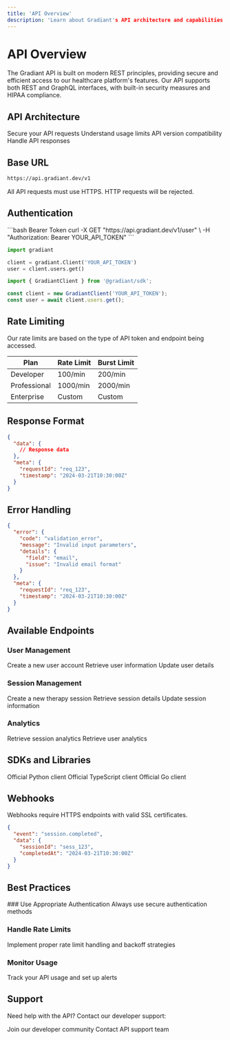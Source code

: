 ```yaml
---
title: 'API Overview'
description: 'Learn about Gradiant's API architecture and capabilities'
---
```


# API Overview

The Gradiant API is built on modern REST principles, providing secure and efficient access to our healthcare platform's features. Our API supports both REST and GraphQL interfaces, with built-in security measures and HIPAA compliance.

## API Architecture

<CardGroup cols={2}>
  <Card title="Authentication" icon="lock" href="/api/auth">
    Secure your API requests
  </Card>
  <Card title="Rate Limiting" icon="gauge" href="/api/rate-limits">
    Understand usage limits
  </Card>
  <Card title="Versioning" icon="code-branch" href="/api/versioning">
    API version compatibility
  </Card>
  <Card title="Error Handling" icon="triangle-exclamation" href="/api/errors">
    Handle API responses
  </Card>
</CardGroup>

## Base URL

```bash
https://api.gradiant.dev/v1
```

<Note>
  All API requests must use HTTPS. HTTP requests will be rejected.
</Note>

## Authentication

<CodeGroup>
```bash Bearer Token
curl -X GET "https://api.gradiant.dev/v1/user" \
  -H "Authorization: Bearer YOUR_API_TOKEN"
```

```python Python
import gradiant

client = gradiant.Client('YOUR_API_TOKEN')
user = client.users.get()
```

```typescript TypeScript
import { GradiantClient } from '@gradiant/sdk';

const client = new GradiantClient('YOUR_API_TOKEN');
const user = await client.users.get();
```
</CodeGroup>

## Rate Limiting

<Info>
Our rate limits are based on the type of API token and endpoint being accessed.
</Info>

| Plan | Rate Limit | Burst Limit |
|------|------------|-------------|
| Developer | 100/min | 200/min |
| Professional | 1000/min | 2000/min |
| Enterprise | Custom | Custom |

## Response Format

```json
{
  "data": {
    // Response data
  },
  "meta": {
    "requestId": "req_123",
    "timestamp": "2024-03-21T10:30:00Z"
  }
}
```

## Error Handling

```json
{
  "error": {
    "code": "validation_error",
    "message": "Invalid input parameters",
    "details": {
      "field": "email",
      "issue": "Invalid email format"
    }
  },
  "meta": {
    "requestId": "req_123",
    "timestamp": "2024-03-21T10:30:00Z"
  }
}
```

## Available Endpoints

### User Management

<ResponseField name="POST /users" type="endpoint">
  Create a new user account
</ResponseField>

<ResponseField name="GET /users/{id}" type="endpoint">
  Retrieve user information
</ResponseField>

<ResponseField name="PUT /users/{id}" type="endpoint">
  Update user details
</ResponseField>

### Session Management

<ResponseField name="POST /sessions" type="endpoint">
  Create a new therapy session
</ResponseField>

<ResponseField name="GET /sessions/{id}" type="endpoint">
  Retrieve session details
</ResponseField>

<ResponseField name="PUT /sessions/{id}" type="endpoint">
  Update session information
</ResponseField>

### Analytics

<ResponseField name="GET /analytics/sessions" type="endpoint">
  Retrieve session analytics
</ResponseField>

<ResponseField name="GET /analytics/users" type="endpoint">
  Retrieve user analytics
</ResponseField>

## SDKs and Libraries

<CardGroup cols={3}>
  <Card title="Python SDK" icon="python">
    Official Python client
  </Card>
  <Card title="TypeScript SDK" icon="js">
    Official TypeScript client
  </Card>
  <Card title="Go SDK" icon="golang">
    Official Go client
  </Card>
</CardGroup>

## Webhooks

<Warning>
Webhooks require HTTPS endpoints with valid SSL certificates.
</Warning>

```json
{
  "event": "session.completed",
  "data": {
    "sessionId": "sess_123",
    "completedAt": "2024-03-21T10:30:00Z"
  }
}
```

## Best Practices

<Steps>
  ### Use Appropriate Authentication
  Always use secure authentication methods
  
  ### Handle Rate Limits
  Implement proper rate limit handling and backoff strategies
  
  ### Monitor Usage
  Track your API usage and set up alerts
</Steps>

## Support

Need help with the API? Contact our developer support:

<CardGroup cols={2}>
  <Card title="Developer Discord" icon="discord" href="https://discord.gg/gradiant">
    Join our developer community
  </Card>
  <Card title="API Support" icon="headset" href="mailto:api-support@gradiant.dev">
    Contact API support team
  </Card>
</CardGroup>

